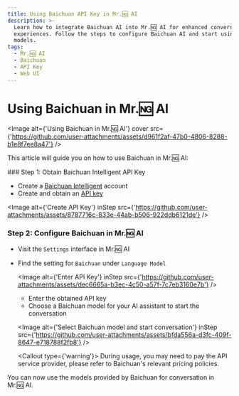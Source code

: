 ```yaml
---
title: Using Baichuan API Key in Mr.🆖 AI
description: >-
  Learn how to integrate Baichuan AI into Mr.🆖 AI for enhanced conversational
  experiences. Follow the steps to configure Baichuan AI and start using its
  models.
tags:
  - Mr.🆖 AI
  - Baichuan
  - API Key
  - Web UI
---
```


# Using Baichuan in Mr.🆖 AI

<Image
  alt={'Using Baichuan in Mr.🆖 AI'}
  cover
  src={'https://github.com/user-attachments/assets/d961f2af-47b0-4806-8288-b1e8f7ee8a47'}
/>

This article will guide you on how to use Baichuan in Mr.🆖 AI:

<Steps>
  ### Step 1: Obtain Baichuan Intelligent API Key

  - Create a [Baichuan Intelligent](https://platform.baichuan-ai.com/homePage) account
  - Create and obtain an [API key](https://platform.baichuan-ai.com/console/apikey)

  <Image alt={'Create API Key'} inStep src={'https://github.com/user-attachments/assets/8787716c-833e-44ab-b506-922ddb6121de'} />


### Step 2: Configure Baichuan in Mr.🆖 AI

- Visit the `Settings` interface in Mr.🆖 AI
- Find the setting for `Baichuan` under `Language Model`

  <Image alt={'Enter API Key'} inStep src={'https://github.com/user-attachments/assets/dec6665a-b3ec-4c50-a57f-7c7eb3160e7b'} />

  - Enter the obtained API key
  - Choose a Baichuan model for your AI assistant to start the conversation

  <Image alt={'Select Baichuan model and start conversation'} inStep src={'https://github.com/user-attachments/assets/bfda556a-d3fc-409f-8647-e718788f2fb8'} />

  <Callout type={'warning'}>
    During usage, you may need to pay the API service provider, please refer to Baichuan's relevant
    pricing policies.
  </Callout>
</Steps>

You can now use the models provided by Baichuan for conversation in Mr.🆖 AI.
